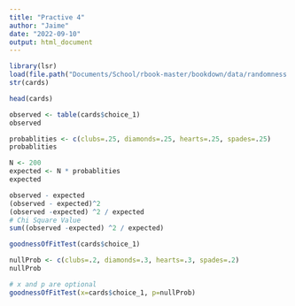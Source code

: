 ```yaml
---
title: "Practive 4"
author: "Jaime"
date: "2022-09-10"
output: html_document
---
```


```r
library(lsr)
load(file.path("Documents/School/rbook-master/bookdown/data/randomness.Rdata"))
str(cards)
```

```r
head(cards)
```

```r
observed <- table(cards$choice_1)
observed
```

```r
probablities <- c(clubs=.25, diamonds=.25, hearts=.25, spades=.25)
probablities
```

```r
N <- 200
expected <- N * probablities
expected
```

```r
observed - expected
(observed - expected)^2
(observed -expected) ^2 / expected
# Chi Square Value
sum((observed -expected) ^2 / expected)
```

```r
goodnessOfFitTest(cards$choice_1)
```

```r
nullProb <- c(clubs=.2, diamonds=.3, hearts=.3, spades=.2)
nullProb
```

```r
# x and p are optional
goodnessOfFitTest(x=cards$choice_1, p=nullProb)
```


